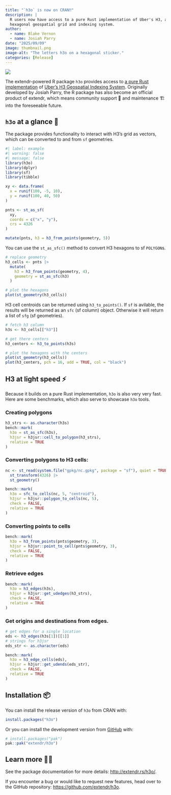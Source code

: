 ```yaml
---
title: "`h3o` is now on CRAN‼️"
description: |
  R users now have access to a pure Rust implementation of Uber's H3, a 
  hexagonal geospatial grid and indexing system.
author: 
  - name: Blake Vernon
  - name: Josiah Parry
date: "2025/09/09"
image: thumbnail.png
image-alt: "The letters h3o on a hexagonal sticker."
categories: [Release]
---
```


![](thumbnail.png)

The extendr-powered R package `h3o` provides access to [a pure Rust implementation](https://github.com/HydroniumLabs/h3o) 
of [Uber's H3 Geospatial Indexing System](https://github.com/uber/h3). 
Originally developed by Josiah Parry, the R package has also become an official 
product of extendr, which means community support 🤝 and maintenance 🏗️ into 
the foreseeable future.


## `h3o` at a glance 👀

The package provides functionality to interact with H3's grid as vectors, which 
can be converted to and from `sf` geometries. 

```r
#| label: example
#| warning: false
#| message: false
library(h3o)
library(dplyr)
library(sf)
library(tibble)

xy <- data.frame(
  x = runif(100, -5, 10),
  y = runif(100, 40, 50)
)

pnts <- st_as_sf(
  xy,
  coords = c("x", "y"),
  crs = 4326
)

mutate(pnts, h3 = h3_from_points(geometry, 5))
```

You can use the `st_as_sfc()` method to convert H3 hexagons to sf `POLYGON`s.

```r
# replace geometry
h3_cells <- pnts |>
  mutate(
    h3 = h3_from_points(geometry, 4),
    geometry = st_as_sfc(h3)
  )

# plot the hexagons
plot(st_geometry(h3_cells))
```

H3 cell centroids can be returned using `h3_to_points()`. If `sf` is avilable,
the results will be returned as an `sfc` (sf column) object. Otherwise it will
return a list of `sfg` (sf geometries).

```r
# fetch h3 column
h3s <- h3_cells[["h3"]]

# get there centers
h3_centers <- h3_to_points(h3s)

# plot the hexagons with the centers
plot(st_geometry(h3_cells))
plot(h3_centers, pch = 16, add = TRUE, col = "black")
```

## H3 at light speed ⚡

Because it builds on a pure Rust implementation, `h3o` is also very very fast. 
Here are some benchmarks, which also serve to showcase `h3o` tools.

### Creating polygons

```r
h3_strs <- as.character(h3s)
bench::mark(
  h3o = st_as_sfc(h3s),
  h3jsr = h3jsr::cell_to_polygon(h3_strs),
  relative = TRUE
)
```

### Converting polygons to H3 cells:

```r
nc <- st_read(system.file("gpkg/nc.gpkg", package = "sf"), quiet = TRUE) |>
  st_transform(4326) |>
  st_geometry()

bench::mark(
  h3o = sfc_to_cells(nc, 5, "centroid"),
  h3jsr = h3jsr::polygon_to_cells(nc, 5),
  check = FALSE,
  relative = TRUE
)
```

### Converting points to cells

```r
bench::mark(
  h3o = h3_from_points(pnts$geometry, 3),
  h3jsr = h3jsr::point_to_cell(pnts$geometry, 3),
  check = FALSE,
  relative = TRUE
)
```

### Retrieve edges

```r
bench::mark(
  h3o = h3_edges(h3s),
  h3jsr = h3jsr::get_udedges(h3_strs),
  check = FALSE,
  relative = TRUE
)
```

### Get origins and destinations from edges.

```r
# get edges for a single location
eds <- h3_edges(h3s[1])[[1]]
# strings for h3jsr
eds_str <- as.character(eds)

bench::mark(
  h3o = h3_edge_cells(eds),
  h3jsr = h3jsr::get_udends(eds_str),
  check = FALSE,
  relative = TRUE
)
```

## Installation 📦

You can install the release version of `h3o` from CRAN with:

``` r
install.packages("h3o")
```

Or you can install the development version from [GitHub](https://github.com/)
with:

``` r
# install.packages("pak")
pak::pak("extendr/h3o")
```

## Learn more 🧑‍🎓

See the package documentation for more details: <http://extendr.rs/h3o/>. 

If you encounter a bug or would like to request new features, head over to the 
GitHub repository: <https://github.com/extendr/h3o>.